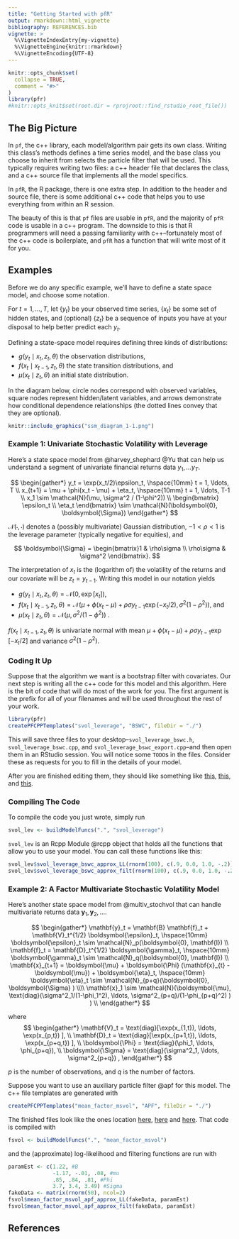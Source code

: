 ```yaml
---
title: "Getting Started with pfR"
output: rmarkdown::html_vignette
bibliography: REFERENCES.bib
vignette: >
  %\VignetteIndexEntry{my-vignette}
  %\VignetteEngine{knitr::rmarkdown}
  %\VignetteEncoding{UTF-8}
---
```


```r
knitr::opts_chunk$set(
  collapse = TRUE,
  comment = "#>"
)
library(pfr)
#knitr::opts_knit$set(root.dir = rprojroot::find_rstudio_root_file())
```



## The Big Picture

In `pf`, the c++ library, each model/algorithm pair gets its own class. Writing this class's methods defines a time series model, and the base class you choose to inherit from selects the particle filter that will be used. This typically requires writing two files: a c++ header file that declares the class, and a c++ source file that implements all the model specifics. 

In `pfR`, the R package, there is one extra step. In addition to the header and source file, there is some additional c++ code that helps you to use everything from within an R session. 

The beauty of this is that `pf` files are usable in `pfR`, and the majority of `pfR` code is usable in a c++ program. The downside to this is that R programmers will need a passing familiarity with c++--fortunately most of the c++ code is boilerplate, and `pfR` has a function that will write most of it for you. 


## Examples

Before we do any specific example, we'll have to define a state space model, and choose some notation. 

For $t =1, \ldots, T$, let $\{y_t\}$ be your observed time series, $\{x_t\}$ be some set of hidden states, and (optional) $\{z_t\}$ be a sequence of inputs you have at your disposal to help better predict each $y_t$. 

Defining a state-space model requires defining three kinds of distributions: 

 - $g(y_t \mid x_t, z_t, \theta)$ the observation distributions,
 - $f(x_t \mid x_{t-1}, z_t, \theta)$ the state transition distributions, and 
 - $\mu(x_t \mid z_t, \theta)$ an initial state distribution.


In the diagram below, circle nodes correspond with observed variables, square nodes represent hidden/latent variables, and arrows demonstrate how conditional dependence relationships (the dotted lines convey that they are optional).

```r
knitr::include_graphics("ssm_diagram_1-1.png")
```


### Example 1: Univariate Stochastic Volatility with Leverage


Here's a state space model from @harvey_shephard @Yu that can help us understand a segment of univariate financial returns data $y_1, \ldots y_T$.

$$
\begin{gather*}
y_t = \exp(x_t/2)\epsilon_t, \hspace{10mm} t = 1, \ldots, T \\
  x_{t+1} = \mu + \phi(x_t - \mu) + \eta_t, \hspace{10mm} t = 1, \ldots, T-1 \\
x_1 \sim \mathcal{N}(\mu, \sigma^2 / (1-\phi^2)) \\
\begin{bmatrix}
\epsilon_t \\
\eta_t
\end{bmatrix}
\sim 
\mathcal{N}(\boldsymbol{0}, \boldsymbol{\Sigma})
\end{gather*}
$$

$\mathcal{N}(\cdot, \cdot)$ denotes a (possibly multivariate) Gaussian distribution, $-1 < \rho < 1$ is the leverage parameter (typically  negative for equities), and 

$$
\boldsymbol{\Sigma} = \begin{bmatrix}1  & \rho\sigma \\ \rho\sigma & \sigma^2 \end{bmatrix}.
$$
  
The interpretation of $x_t$ is the (logarithm of) the volatility of the returns and our covariate will be $z_t = y_{t-1}$. Writing this model in our notation yields

 - $g(y_t \mid x_t, z_t, \theta) = \mathcal{N}(0, \exp[x_t])$, 
 - $f(x_t \mid x_{t-1}, z_t, \theta) = \mathcal{N}(\mu + \phi(x_t - \mu) + \rho\sigma y_{t-1}\exp(-x_t/2), \sigma^2(1 - \rho^2))$, and
 - $\mu(x_t \mid z_t, \theta) = \mathcal{N}(\mu, \sigma^2 / (1-\phi^2))$ .


<!-- $$ -->
<!-- \begin{bmatrix} -->
<!-- x_{t+1} \\ -->
<!-- y_t -->
<!-- \end{bmatrix} -->
<!-- \mid -->
<!-- x_t -->
<!-- \sim -->
<!-- \mathcal{N} -->
<!-- \left( -->
<!-- \begin{bmatrix} -->
<!-- \mu + \phi(x_t - \mu)\\ -->
<!-- 0 -->
<!-- \end{bmatrix}, -->
<!-- \begin{bmatrix} -->
<!-- \sigma^2 & \exp[x_t/2]\rho\sigma^2 \\ -->
<!-- \exp[x_t/2]\rho\sigma^2 & \exp[x_t] -->
<!-- \end{bmatrix} -->
<!-- \right) -->
<!-- $$ -->
<!-- means -->



$f(x_t \mid x_{t-1}, z_t, \theta)$ is univariate normal with mean $\mu + \phi(x_t - \mu) + \rho\sigma y_{t-1}\exp[-x_t/2]$ and  variance $\sigma^2(1 - \rho^2)$.

### Coding It Up

Suppose that the algorithm we want is a bootstrap filter with covariates. Our next step is writing all the c++ code for this model and this algorithm. Here is the bit of code that will do most of the work for you. The first argument is the prefix for all of your filenames and will be used throughout the rest of your work. 


```r
library(pfr)
createPFCPPTemplates("svol_leverage", "BSWC", fileDir = "./")
```

This will save three files to your desktop--`svol_leverage_bswc.h`, `svol_leverage_bswc.cpp`, and `svol_leverage_bswc_export.cpp`--and then open them in an RStudio session. You will notice some `TODO`s in the files. Consider these as requests for you to fill in the details of your model.

After you are finished editing them, they should like something like [this](https://github.com/tbrown122387/pfR/blob/main/vignettes/svol_leverage_bswc.h), [this](https://github.com/tbrown122387/pfR/blob/main/vignettes/svol_leverage_bswc.cpp), and [this](https://github.com/tbrown122387/pfR/blob/main/vignettes/svol_leverage_bswc_export.cpp).


### Compiling The Code

To compile the code you just wrote, simply run


```r
svol_lev <- buildModelFuncs(".", "svol_leverage")
```

`svol_lev` is an Rcpp Module @rcpp object that holds all the functions that allow you to use your model. You can call these functions like this: 

```r
svol_lev$svol_leverage_bswc_approx_LL(rnorm(100), c(.9, 0.0, 1.0, -.2))
svol_lev$svol_leverage_bswc_approx_filt(rnorm(100), c(.9, 0.0, 1.0, -.2))
```




### Example 2: A Factor Multivariate Stochastic Volatility Model


Here's another state space model from @multiv_stochvol that can handle multivariate returns data $\mathbf{y}_1, \mathbf{y}_2, \ldots$. 

$$
\begin{gather*}
\mathbf{y}_t = \mathbf{B} \mathbf{f}_t + \mathbf{V}_t^{1/2} \boldsymbol{\epsilon}_t, \hspace{10mm} \boldsymbol{\epsilon}_t \sim \mathcal{N}_p(\boldsymbol{0}, \mathbf{I}) \\
\mathbf{f}_t =  \mathbf{D}_t^{1/2} \boldsymbol{\gamma}_t, \hspace{10mm} \boldsymbol{\gamma}_t \sim \mathcal{N}_q(\boldsymbol{0}, \mathbf{I}) \\
\mathbf{x}_{t+1} = \boldsymbol{\mu} + \boldsymbol{\Phi} (\mathbf{x}_{t} - \boldsymbol{\mu}) + \boldsymbol{\eta}_t,  \hspace{10mm} \boldsymbol{\eta}_t \sim \mathcal{N}_{p+q}(\boldsymbol{0}, \boldsymbol{\Sigma} ) \\\\
\mathbf{x}_1 \sim \mathcal{N}(\boldsymbol{\mu},  \text{diag}(\sigma^2_1/(1-\phi_1^2), \ldots, \sigma^2_{p+q}/(1-\phi_{p+q}^2)  ) ) \\
\end{gather*}
$$

where
$$
\begin{gather*}
\mathbf{V}_t = \text{diag}[\exp(x_{1,t}), \ldots, \exp(x_{p,t}) ], \\
\mathbf{D}_t = \text{diag}[\exp(x_{p+1,t}), \ldots, \exp(x_{p+q,t}) ], \\
\boldsymbol{\Phi} = \text{diag}(\phi_1, \ldots, \phi_{p+q}), \\
\boldsymbol{\Sigma} = \text{diag}(\sigma^2_1, \ldots, \sigma^2_{p+q}) ,
\end{gather*}
$$

$p$ is the number of observations, and $q$ is the number of factors.

Suppose you want to use an auxiliary particle filter @apf for this model. The c++ file templates are generated with 

```r
createPFCPPTemplates("mean_factor_msvol", "APF", fileDir = "./")
```

The finished files look like the ones location [here](https://github.com/tbrown122387/pfR/blob/main/vignettes/mean_factor_msvol_apf.cpp), [here](https://github.com/tbrown122387/pfR/blob/main/vignettes/mean_factor_msvol_apf.h) and [here](https://github.com/tbrown122387/pfR/blob/main/vignettes/mean_factor_msvol_apf_export.cpp). That code is compiled with

```r
fsvol <- buildModelFuncs(".", "mean_factor_msvol")
```

and the (approximate) log-likelihood and filtering functions are run with

```r
paramEst <- c(1.22, #B
              -1.17, -.01, .08, #mu
              .85, .84, .81, #Phi
              3.7, 3.4, 3.49) #Sigma
fakeData <- matrix(rnorm(50), ncol=2)
fsvol$mean_factor_msvol_apf_approx_LL(fakeData, paramEst)
fsvol$mean_factor_msvol_apf_approx_filt(fakeData, paramEst)
```


## References